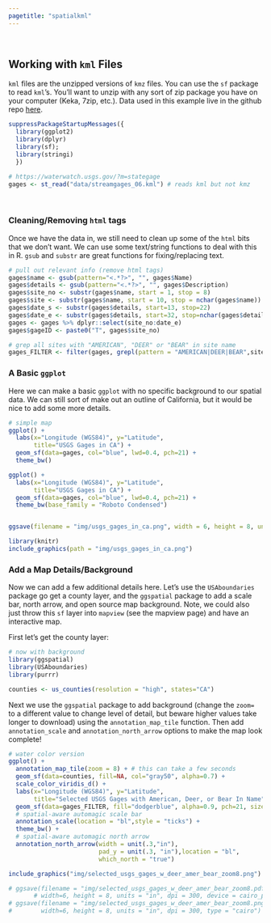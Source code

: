 ```yaml
---
pagetitle: "spatialkml"
---
```


<br>

## Working with `kml` Files

`kml` files are the unzipped versions of `kmz` files. You can use the `sf` package to read `kml`'s. You'll want to unzip with any sort of zip package you have on your computer (Keka, 7zip, etc.). Data used in this example live in the github repo [here](https://github.com/ryanpeek/mapping_in_R/blob/master/data/streamgages_06.kml).

```r

suppressPackageStartupMessages({
  library(ggplot2)
  library(dplyr)
  library(sf);
  library(stringi)
  })

# https://waterwatch.usgs.gov/?m=stategage
gages <- st_read("data/streamgages_06.kml") # reads kml but not kmz


```

<br>

### Cleaning/Removing `html` tags

Once we have the data in, we still need to clean up some of the `html` bits that we don't want. We can use some text/string functions to deal with this in R. `gsub` and `substr` are great functions for fixing/replacing text.

```r

# pull out relevant info (remove html tags)
gages$name <- gsub(pattern="<.*?>", "", gages$Name)
gages$details <- gsub(pattern="<.*?>", "", gages$Description)
gages$site_no <- substr(gages$name, start = 1, stop = 8)
gages$site <- substr(gages$name, start = 10, stop = nchar(gages$name))
gages$date_s <- substr(gages$details, start=13, stop=22)
gages$date_e <- substr(gages$details, start=32, stop=nchar(gages$details)-1)
gages <- gages %>% dplyr::select(site_no:date_e)
gages$gageID <- paste0("T", gages$site_no)

# grep all sites with "AMERICAN", "DEER" or "BEAR" in site name
gages_FILTER <- filter(gages, grepl(pattern = "AMERICAN|DEER|BEAR",site))

```

### A Basic `ggplot`

Here we can make a basic `ggplot` with no specific background to our spatial data. We can still sort of make out an outline of California, but it would be nice to add some more details.

```r

# simple map
ggplot() +
  labs(x="Longitude (WGS84)", y="Latitude",
       title="USGS Gages in CA") + 
  geom_sf(data=gages, col="blue", lwd=0.4, pch=21) +
  theme_bw()

```

```r

ggplot() +
  labs(x="Longitude (WGS84)", y="Latitude",
       title="USGS Gages in CA") + 
  geom_sf(data=gages, col="blue", lwd=0.4, pch=21) +
  theme_bw(base_family = "Roboto Condensed")


ggsave(filename = "img/usgs_gages_in_ca.png", width = 6, height = 8, units = "in", dpi = 150)

```


```r
library(knitr)
include_graphics(path = "img/usgs_gages_in_ca.png") 
```

### Add a Map Details/Background

Now we can add a few additional details here. Let's use the `USAboundaries` package go get a county layer, and the `ggspatial` package to add a scale bar, north arrow, and open source map background. Note, we could also just throw this `sf` layer into `mapview` (see the mapview page) and have an interactive map.

First let's get the county layer:
<!--
Not including this for now as we don't need to label this example:

counties <- us_counties(resolution = "high", states="CA") %>% # list states
  # add centroid values for labels
  mutate(lon=map_dbl(geometry, ~st_centroid(.x)[[1]]), 
         lat=map_dbl(geometry, ~st_centroid(.x)[[2]]))
-->


```r

# now with background
library(ggspatial)
library(USAboundaries)
library(purrr)

counties <- us_counties(resolution = "high", states="CA")

```

Next we use the `ggspatial` package to add background (change the `zoom=` to a different value to change level of detail, but beware higher values take longer to download) using the `annotation_map_tile` function. Then add `annotation_scale` and `annotation_north_arrow` options to make the map look complete! 

```r

# water color version 
ggplot() +
  annotation_map_tile(zoom = 8) + # this can take a few seconds
  geom_sf(data=counties, fill=NA, col="gray50", alpha=0.7) +
  scale_color_viridis_d() +
  labs(x="Longitude (WGS84)", y="Latitude",
       title="Selected USGS Gages with American, Deer, or Bear In Name") + 
  geom_sf(data=gages_FILTER, fill="dodgerblue", alpha=0.9, pch=21, size=2) +
  # spatial-aware automagic scale bar
  annotation_scale(location = "bl",style = "ticks") +
  theme_bw() +
  # spatial-aware automagic north arrow
  annotation_north_arrow(width = unit(.3,"in"), 
                         pad_y = unit(.3, "in"),location = "bl", 
                         which_north = "true")

```

```r

include_graphics("img/selected_usgs_gages_w_deer_amer_bear_zoom8.png")

# ggsave(filename = "img/selected_usgs_gages_w_deer_amer_bear_zoom8.pdf", 
       # width=6, height = 8, units = "in", dpi = 300, device = cairo_pdf)
# ggsave(filename = "img/selected_usgs_gages_w_deer_amer_bear_zoom8.png", 
#        width=6, height = 8, units = "in", dpi = 300, type = "cairo")
```



